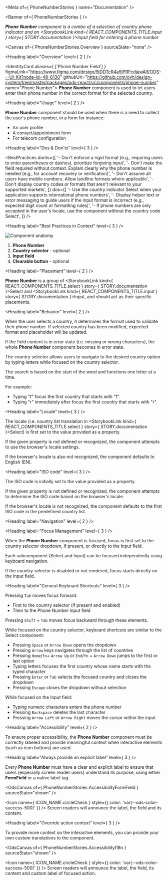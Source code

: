 
<Meta of={ PhoneNumberStories } name="Documentation" />

<Banner of={ PhoneNumberStories } />

_**Phone Number** component is a combo of a selection of country phone indicator and an <StorybookLink kind={ REACT_COMPONENTS_TITLE.input } story={ STORY.documentation }>Input</StorybookLink> field for entering a phone number_

<Canvas of={ PhoneNumberStories.Overview } sourceState="none" />

<Heading label="Overview" level={ 2 } />

<IdentityCard aliases={ ['Phone Number Field'] }
              figmaLink="https://www.figma.com/design/9jDDTcR4a9jPRFcdjawAlf/ODS---UI-Kit?node-id=48-6130"
              githubUrl="https://github.com/ovh/design-system/tree/master/packages/ods-react/src/components/phone-number"
              name="Phone Number">
  **Phone Number** component is used to let users enter their phone number in the correct format for the selected
  country.
</IdentityCard>

<Heading label="Usage" level={ 2 } />

**Phone Number** component should be used when there is a need to collect the user's phone number, in a form for instance:
- An user profile
- A contact/appointment form
- For telecom configuration

<Heading label="Dos & Don'ts" level={ 3 } />

<BestPractices
  donts={[
    '- Don\'t enforce a rigid format (e.g., requiring users to enter parentheses or dashes), prioritize forgiving input',
    '- Don\'t make the field required without context. Explain clearly why the phone number is needed (e.g., for account recovery or verification)',
    '- Don\'t assume all users have mobile numbers. Allow landline formats where applicable',
    '- Don\'t display country codes or formats that aren\'t relevant to your supported markets',
  ]}
  dos={[
    '- Use the country indicator Select when your application supports international phone numbers',
    '- Display helper text or error messaging to guide users if the input format is incorrect (e.g., expected digit count or formatting rules)',
    '- If phone numbers are only accepted in the user\'s locale, use the component without the country code Select',
  ]}
/>

<Heading label="Best Practices in Context" level={ 3 } />

![Component anatomy](components/phone-number/anatomy.png "Component anatomy")

1. **Phone Number**
2. **Country selector** - optional
3. **Input field**
4. **Clearable button** - optional

<Heading label="Placement" level={ 2 } />

**Phone Number** is a group of <StorybookLink kind={ REACT_COMPONENTS_TITLE.select } story={ STORY.documentation }>Select</StorybookLink> and <StorybookLink kind={ REACT_COMPONENTS_TITLE.input } story={ STORY.documentation }>Input</StorybookLink>, and should act as their specific placements.

<Heading label="Behavior" level={ 2 } />

When the user selects a country, it determines the format used to validate their phone number. If selected country has been modified, expected format and placeholder will be updated.

If the field content is in error state (i.e. missing or wrong characters), the whole **Phone Number** component becomes in error state.

The country selector allows users to navigate to the desired country option by typing letters while focused on the country selector.

The search is based on the start of the word and functions one letter at a time.

For example:
- Typing "f" focus the first country that starts with "f".
- Typing "r" immediately after focus the first country that starts with "r".

<Heading label="Locale" level={ 3 } />

The locale (i.e. country list translation in <StorybookLink kind={ REACT_COMPONENTS_TITLE.select } story={ STORY.documentation }>Select</StorybookLink>) is first set to the value provided as a property.

If the given property is not defined or recognized, the component attempts to use the browser's locale settings.

If the browser's locale is also not recognized, the component defaults to English (EN).

<Heading label="ISO code" level={ 3 } />

The ISO code is initially set to the value provided as a property.

If the given property is not defined or recognized, the component attempts to determine the ISO code based on the browser's locale.

If the browser's locale is not recognized, the component defaults to the first ISO code in the predefined country list.

<Heading label="Navigation" level={ 2 } />

<Heading label="Focus Management" level={ 3 } />

When the **Phone Number** component is focused, focus is first set to the country selector dropdown, if present, or directly to the Input field.

Each subcomponent (Select and Input) can be focused independently using keyboard navigation.

If the country selector is disabled or not rendered, focus starts directly on the Input field.

<Heading label="General Keyboard Shortcuts" level={ 3 } />

Pressing `Tab` moves focus forward:
* First to the country selector (if present and enabled)
* Then to the Phone Number Input field

Pressing `Shift` + `Tab` moves focus backward through these elements.

While focused on the country selector, keyboard shortcuts are similar to the Select component:
* Pressing `Space` or `Arrow Down` opens the dropdown
* Pressing `Arrow` keys navigates through the list of countries
* Pressing `Home`/`fn`+ `Arrow Up` or `End`/`fn` + `Arrow Down` jumps to the first or last option
* Typing letters focuses the first country whose name starts with the typed character
* Pressing `Enter` or `Tab` selects the focused country and closes the dropdown
* Pressing `Escape` closes the dropdown without selection

While focused on the Input field:
* Typing numeric characters enters the phone number
* Pressing `Backspace` deletes the last character
* Pressing `Arrow Left` or `Arrow Right` moves the cursor within the input

<Heading label="Accessibility" level={ 2 } />

To ensure proper accessibility, the **Phone Number** component must be correctly labeled and provide meaningful context when interactive elements (such as icon buttons) are used.

<Heading label="Always provide an explicit label" level={ 3 } />

Every **Phone Number** must have a clear and explicit label to ensure that users (especially screen reader users) understand its purpose, using either **FormField** or a native label tag.

<OdsCanvas of={ PhoneNumberStories.AccessibilityFormField } sourceState="shown" />

<Icon name={ ICON_NAME.circleCheck }
      style={{ color: 'var(--ods-color-success-500)' }} /> Screen readers will announce the label, the field and its content.

<Heading label="Override action context" level={ 3 } />

To provide more context on the interactive elements, you can provide your own custom translations to the component.

<OdsCanvas of={ PhoneNumberStories.AccessibilityI18n } sourceState="shown" />

<Icon name={ ICON_NAME.circleCheck }
      style={{ color: 'var(--ods-color-success-500)' }} /> Screen readers will announce the label, the field, its content and custom label of focused action.
